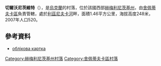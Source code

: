 {{coord|50|16|14|N|27|13|51|E|scale:100000|display=title}}

'''切爾沃尼茨維特'''（{{lang-uk|Червоний Цвіт}}），是[[烏克蘭|烏克蘭]]的村落，位於該國西部[[赫梅利尼茨基州|赫梅利尼茨基州]]，由[[舍佩蒂夫卡區|舍佩蒂夫卡區]]負責管轄，處於[[利茲尼夫卡河|利茲尼夫卡河]]畔，面積1.46平方公里，海拔高度248米，2007年人口520。

==參考資料==
* [http://gska2.rada.gov.ua/pls/z7502/A005?rdat1=15.09.2010&rf7571=37207 облікова картка]{{dead link|date=2017年11月 |bot=InternetArchiveBot |fix-attempted=yes }}

{{DEFAULTSORT:Червоний Цвіт}}
[[Category:赫梅利尼茨基州村落|Category:赫梅利尼茨基州村落]]
[[Category:舍佩蒂夫卡區村落|Category:舍佩蒂夫卡區村落]]


{{Khmelnytskyi-geo-stub}}